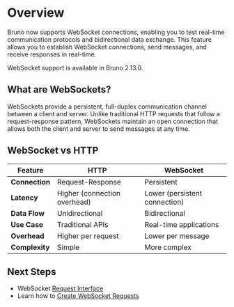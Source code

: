 
# Overview

Bruno now supports WebSocket connections, enabling you to test real-time communication protocols and bidirectional data exchange. This feature allows you to establish WebSocket connections, send messages, and receive responses in real-time.

<Callout type="info">
WebSocket support is available in Bruno 2.13.0.
</Callout>

## What are WebSockets?

WebSockets provide a persistent, full-duplex communication channel between a client and server. Unlike traditional HTTP requests that follow a request-response pattern, WebSockets maintain an open connection that allows both the client and server to send messages at any time.

## WebSocket vs HTTP

| Feature | HTTP | WebSocket |
|---------|------|-----------|
| **Connection** | Request-Response | Persistent |
| **Latency** | Higher (connection overhead) | Lower (persistent connection) |
| **Data Flow** | Unidirectional | Bidirectional |
| **Use Case** | Traditional APIs | Real-time applications |
| **Overhead** | Higher per request | Lower per message |
| **Complexity** | Simple | More complex |

## Next Steps

- WebSocket [Request Interface](./ws-interface.mdx)
- Learn how to [Create WebSocket Requests](./create-request.mdx)


